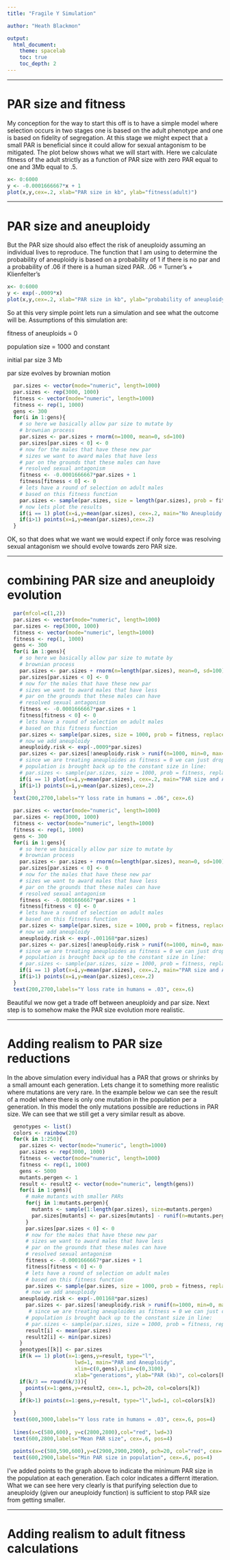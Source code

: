```yaml
---
title: "Fragile Y Simulation"

author: "Heath Blackmon"

output: 
  html_document:
    theme: spacelab
    toc: true
    toc_depth: 2
---
```


____
# PAR size and fitness

My conception for the way to start this off is to have a simple model where selection occurs in two stages one is based on the adult phenotype and one is based on fidelity of segregation.  At this stage we might expect that a small PAR is beneficial since it could allow for sexual antagonism to be mitigated.  The plot below shows what we will start with.  Here we calculate fitness of the adult strictly as a function of PAR size with zero PAR equal to one and 3Mb equal to .5.

```r
x<- 0:6000
y <- -0.0001666667*x + 1
plot(x,y,cex=.2, xlab="PAR size in kb", ylab="fitness(adult)")
```

____
# PAR size and aneuploidy

But the PAR size should also effect the risk of aneuploidy assuming an individual lives to reproduce.  The function that I am using to determine the probability of aneuploidy is based on a probability of 1 if there is no par and a probability of .06 if there is a human sized PAR.  .06 = Turner's + Klienfelter's

```r
x<- 0:6000
y <- exp(-.0009*x)
plot(x,y,cex=.2, xlab="PAR size in kb", ylab="probability of aneuploidy")
```

So at this very simple point lets run a simulation and see what the outcome will be.  Assumptions of this simulation are:

fitness of aneuploids = 0

population size = 1000 and constant

initial par size 3 Mb

par size evolves by brownian motion

```r
  par.sizes <- vector(mode="numeric", length=1000)
  par.sizes <- rep(3000, 1000)
  fitness <- vector(mode="numeric", length=1000)
  fitness <- rep(1, 1000)
  gens <- 300
  for(i in 1:gens){
    # so here we basically allow par size to mutate by 
    # brownian process
    par.sizes <- par.sizes + rnorm(n=1000, mean=0, sd=100)
    par.sizes[par.sizes < 0] <- 0
    # now for the males that have these new par
    # sizes we want to award males that have less
    # par on the grounds that these males can have
    # resolved sexual antagonism
    fitness <- -0.0001666667*par.sizes + 1
    fitness[fitness < 0] <- 0
    # lets have a round of selection on adult males
    # based on this fitness function
    par.sizes <- sample(par.sizes, size = length(par.sizes), prob = fitness, replace=T)
    # now lets plot the results
    if(i == 1) plot(x=i,y=mean(par.sizes), cex=.2, main="No Aneuploidy Just PAR size evol.", xlim=c(0,300),ylim=c(0,3100),xlab="generation", ylab="PAR size (kb)")
    if(i>1) points(x=i,y=mean(par.sizes),cex=.2)
  }

```

OK, so that does what we want we would expect if only force was resolving sexual antagonism we should evolve towards zero PAR size.  


____
# combining PAR size and aneuploidy evolution

```r
  par(mfcol=c(1,2))
  par.sizes <- vector(mode="numeric", length=1000)
  par.sizes <- rep(3000, 1000)
  fitness <- vector(mode="numeric", length=1000)
  fitness <- rep(1, 1000)
  gens <- 300
  for(i in 1:gens){
    # so here we basically allow par size to mutate by 
    # brownian process
    par.sizes <- par.sizes + rnorm(n=length(par.sizes), mean=0, sd=100)
    par.sizes[par.sizes < 0] <- 0
    # now for the males that have these new par
    # sizes we want to award males that have less
    # par on the grounds that these males can have
    # resolved sexual antagonism
    fitness <- -0.0001666667*par.sizes + 1
    fitness[fitness < 0] <- 0
    # lets have a round of selection on adult males
    # based on this fitness function
    par.sizes <- sample(par.sizes, size = 1000, prob = fitness, replace=T)
    # now we add aneuploidy
    aneuploidy.risk <- exp(-.0009*par.sizes)
    par.sizes <- par.sizes[!aneuploidy.risk > runif(n=1000, min=0, max=1)]
    # since we are treating aneuploides as fitness = 0 we can just drop them the
    # population is brought back up to the constant size in line:
    # par.sizes <- sample(par.sizes, size = 1000, prob = fitness, replace=T)
    if(i == 1) plot(x=i,y=mean(par.sizes), cex=.2, main="PAR size and Aneuploidy", xlim=c(0,300),ylim=c(0,3100),xlab="generation", ylab="PAR size (kb)")
    if(i>1) points(x=i,y=mean(par.sizes),cex=.2)
  }
  text(200,2700,labels="Y loss rate in humans = .06", cex=.6)

  par.sizes <- vector(mode="numeric", length=1000)
  par.sizes <- rep(3000, 1000)
  fitness <- vector(mode="numeric", length=1000)
  fitness <- rep(1, 1000)
  gens <- 300
  for(i in 1:gens){
    # so here we basically allow par size to mutate by 
    # brownian process
    par.sizes <- par.sizes + rnorm(n=length(par.sizes), mean=0, sd=100)
    par.sizes[par.sizes < 0] <- 0
    # now for the males that have these new par
    # sizes we want to award males that have less
    # par on the grounds that these males can have
    # resolved sexual antagonism
    fitness <- -0.0001666667*par.sizes + 1
    fitness[fitness < 0] <- 0
    # lets have a round of selection on adult males
    # based on this fitness function
    par.sizes <- sample(par.sizes, size = 1000, prob = fitness, replace=T)
    # now we add aneuploidy
    aneuploidy.risk <- exp(-.001168*par.sizes)
    par.sizes <- par.sizes[!aneuploidy.risk > runif(n=1000, min=0, max=1)]
    # since we are treating aneuploides as fitness = 0 we can just drop them the
    # population is brought back up to the constant size in line:
    # par.sizes <- sample(par.sizes, size = 1000, prob = fitness, replace=T)
    if(i == 1) plot(x=i,y=mean(par.sizes), cex=.2, main="PAR size and Aneuploidy", xlim=c(0,300),ylim=c(0,3100),xlab="generation", ylab="PAR size (kb)")
    if(i>1) points(x=i,y=mean(par.sizes),cex=.2)
  }
  text(200,2700,labels="Y loss rate in humans = .03", cex=.6)
```

Beautiful we now get a trade off between aneuploidy and par size.  Next step is to somehow make the PAR size evolution more realistic.

____
# Adding realism to PAR size reductions

In the above simulation every individual has a PAR that grows or shrinks by a small amount each generation.  Lets change it to something more realistic where mutations are very rare.  In the example below we can see the result of a model where there is only one mutation in the population per a generation.  In this model the only mutations possible are reductions in PAR size.  We can see that we still get a very similar result as above.

```r
  genotypes <- list()
  colors <- rainbow(20)
  for(k in 1:250){
    par.sizes <- vector(mode="numeric", length=1000)
    par.sizes <- rep(3000, 1000)
    fitness <- vector(mode="numeric", length=1000)
    fitness <- rep(1, 1000)
    gens <- 5000
    mutants.pergen <- 1
    result <- result2 <- vector(mode="numeric", length(gens))
    for(i in 1:gens){
      # make mutants with smaller PARs
      for(j in 1:mutants.pergen){
        mutants <- sample(1:length(par.sizes), size=mutants.pergen)
        par.sizes[mutants] <- par.sizes[mutants] - runif(n=mutants.pergen, min=0, max=max(par.sizes))
      }
      par.sizes[par.sizes < 0] <- 0
      # now for the males that have these new par
      # sizes we want to award males that have less
      # par on the grounds that these males can have
      # resolved sexual antagonism
      fitness <- -0.0001666667*par.sizes + 1
      fitness[fitness < 0] <- 0
      # lets have a round of selection on adult males
      # based on this fitness function
      par.sizes <- sample(par.sizes, size = 1000, prob = fitness, replace=T)
      # now we add aneuploidy
    aneuploidy.risk <- exp(-.001168*par.sizes)
      par.sizes <- par.sizes[!aneuploidy.risk > runif(n=1000, min=0, max=1)]
       # since we are treating aneuploides as fitness = 0 we can just drop them the
      # population is brought back up to the constant size in line:
      # par.sizes <- sample(par.sizes, size = 1000, prob = fitness, replace=T)
      result[i] <- mean(par.sizes)
      result2[i] <- min(par.sizes)
    }
    genotypes[[k]] <- par.sizes
    if(k == 1) plot(x=1:gens,y=result, type="l", 
                      lwd=1, main="PAR and Aneuploidy", 
                      xlim=c(0,gens),ylim=c(0,3100),
                      xlab="generations", ylab="PAR (kb)", col=colors[k])
    if(k/3 == round(k/3)){
      points(x=1:gens,y=result2, cex=.1, pch=20, col=colors[k])
    }
    if(k>1) points(x=1:gens,y=result, type="l",lwd=1, col=colors[k])

  }
  text(600,3000,labels="Y loss rate in humans = .03", cex=.6, pos=4)
  
  lines(x=c(580,600), y=c(2800,2800),col="red", lwd=3)
  text(600,2800,labels="Mean PAR size", cex=.6, pos=4)
  
  points(x=c(580,590,600),y=c(2900,2900,2900), pch=20, col="red", cex=.2)
  text(600,2900,labels="Min PAR size in population", cex=.6, pos=4)
```

I've added points to the graph above to indicate the minimum PAR size in the population at each generation.  Each color indicates a differnt itteration.  What we can see here very clearly is that purifying selection due to aneuploidy (given our aneuploidy function) is sufficient to stop PAR size from getting smaller.

___
# Adding realism to adult fitness calculations
